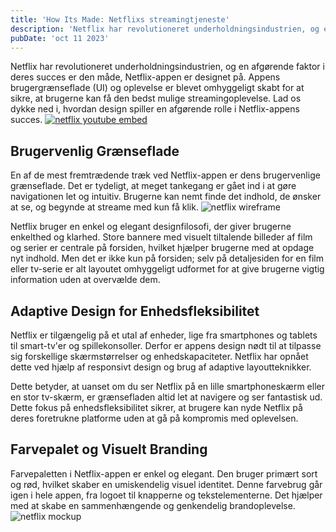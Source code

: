 ```yaml
---
title: 'How Its Made: Netflixs streamingtjeneste'
description: 'Netflix har revolutioneret underholdningsindustrien, og en afgørende faktor i deres succes er den måde, Netflix-appen er designet på.'
pubDate: 'oct 11 2023'
---
```


Netflix har revolutioneret underholdningsindustrien, og en afgørende faktor i deres succes er den måde, Netflix-appen er designet på. Appens brugergrænseflade (UI) og oplevelse er blevet omhyggeligt skabt for at sikre, at brugerne kan få den bedst mulige streamingoplevelse. Lad os dykke ned i, hvordan design spiller en afgørende rolle i Netflix-appens succes.
<a href="https://youtu.be/IwZfpnriKu8">
    <img class="w-full" src="https://markdown-videos-api.jorgenkh.no/youtube/IwZfpnriKu8" alt="netflix youtube embed" />
</a>


## Brugervenlig Grænseflade
En af de mest fremtrædende træk ved Netflix-appen er dens brugervenlige grænseflade. Det er tydeligt, at meget tankegang er gået ind i at gøre navigationen let og intuitiv. Brugerne kan nemt finde det indhold, de ønsker at se, og begynde at streame med kun få klik.
<img class="mx-auto" src="/netflix-wireframe.png" alt="netflix wireframe" />

Netflix bruger en enkel og elegant designfilosofi, der giver brugerne enkelthed og klarhed. Store bannere med visuelt tiltalende billeder af film og serier er centrale på forsiden, hvilket hjælper brugerne med at opdage nyt indhold. Men det er ikke kun på forsiden; selv på detaljesiden for en film eller tv-serie er alt layoutet omhyggeligt udformet for at give brugerne vigtig information uden at overvælde dem.

## Adaptive Design for Enhedsfleksibilitet
Netflix er tilgængelig på et utal af enheder, lige fra smartphones og tablets til smart-tv'er og spillekonsoller. Derfor er appens design nødt til at tilpasse sig forskellige skærmstørrelser og enhedskapaciteter. Netflix har opnået dette ved hjælp af responsivt design og brug af adaptive layoutteknikker.

Dette betyder, at uanset om du ser Netflix på en lille smartphoneskærm eller en stor tv-skærm, er grænsefladen altid let at navigere og ser fantastisk ud. Dette fokus på enhedsfleksibilitet sikrer, at brugere kan nyde Netflix på deres foretrukne platforme uden at gå på kompromis med oplevelsen.

## Farvepalet og Visuelt Branding
Farvepaletten i Netflix-appen er enkel og elegant. Den bruger primært sort og rød, hvilket skaber en umiskendelig visuel identitet. Denne farvebrug går igen i hele appen, fra logoet til knapperne og tekstelementerne. Det hjælper med at skabe en sammenhængende og genkendelig brandoplevelse.
<img class="mx-auto" src="/netflix-mockup.png" alt="netflix mockup" />